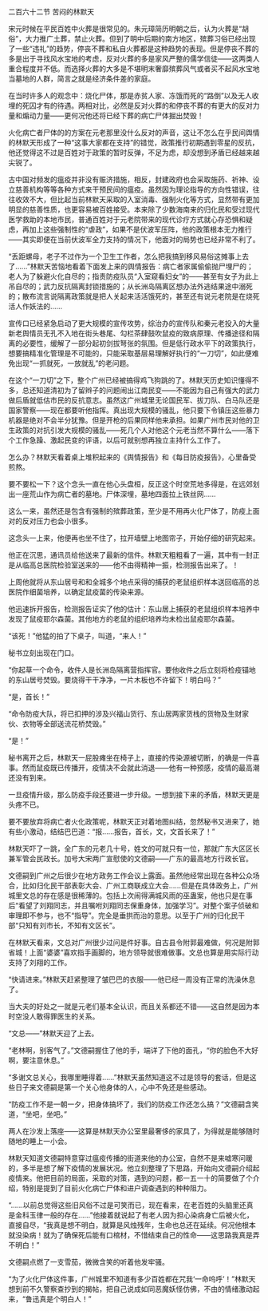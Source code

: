 

二百六十二节 苦闷的林默天

宋元时候在平民百姓中火葬是很常见的。朱元璋简历明朝之后，认为火葬是“胡俗”，大力推广土葬，禁止火葬。但到了明中后期的南方地区，殡葬习俗已经出现了一些“违礼”的趋势，停丧不葬和私自火葬都是这种趋势的表现。但是停丧不葬的多是出于寻找风水宝地的考虑，反对火葬的多是家风严整的儒学信徒——这两类人重合程度并不低。而选择火葬的大多是不堪明末奢靡殡葬风气或者买不起风水宝地当墓地的人群，简言之就是经济条件差的家庭。

在当时许多人的观念中：烧化尸体，那是赤贫人家、冻饿而死的“路倒”以及无人收埋的死囚才有的待遇。两相对比，必然是反对火葬的和停丧不葬的有更大的反对力量和煽动力量――更何况他还将已经下葬的病亡尸体掘出焚毁！

火化病亡者尸体的的方案在元老那里没什么反对的声音，这让不怎么在乎民间舆情的林默天形成了一种“这事大家都在支持”的错觉，政策推行初期遇到零星的反抗，他还觉得这不过是百姓对于政策的暂时反弹，不足为虑，却没想到矛盾已经越来越尖锐了。

古中国对频发的瘟疫并非没有赈济措施，相反，封建政府也会采取施药、祈神、设立慈善机构等等各种方式来干预民间的瘟疫。虽然因为理论指导的方向性错误，往往收效不大，但比起当前林默天采取的入室消毒、强制火化等方式，显然带有更加明显的慈善性质，也更容易被百姓接受。本来除了少数海南来的归化民和受过现代医学救助的本地市民，普通百姓对于元老院带来的现代诊疗方式就心存恐惧和疑虑，再加上这些强制性的“虐政”，如果不是伏波军压阵，他的政策根本无力推行——其实即便在当前伏波军全力支持的情况下，他面对的局势也已经非常不利了。

“丢距螺母，老子不过作为一个卫生工作者，怎么把我搞到移风易俗这摊事上去了……”林默天苦恼地看着下面发上来的舆情报告：病亡者家属偷偷抛尸埋尸的；老人为了躲避火化自尽的；指责防疫队员“入室窥看妇女”的――甚至有女子为此上吊自尽的；武力反抗隔离封锁措施的；从长洲岛隔离区想办法外逃结果途中溺死的；散布流言说隔离政策就是把人关起来活活饿死的，甚至还有说元老院是在烧死活人作妖法的……

宣传口已经紧急启动了更大规模的宣传攻势，综治办的宣传队和秦元老投入的大量新老舆情员无孔不入地在街头巷尾、勾栏茶肆鼓吹鼠疫的致病原理、传播途径和隔离的必要性，缓解了一部分起初剑拔弩张的氛围。但是低行政水平下的政策执行，想要搞精准化管理是不可能的，只能采取基层易理解好执行的“一刀切”，如此便难免出现“一抓就死，一放就乱”的老问题。

在这个“一刀切”之下，整个广州已经被搞得鸡飞狗跳的了。林默天历史知识懂得不多，总还知道清初为了留辫子的问题闹出江南民变――不能因为自己有强大的武力做后盾就低估市民的反抗意志。虽然这广州城里无论国民军、拔刀队、白马队还是国家警察――现在都要听他指挥。真出现大规模的骚乱，他只要下令镇压这些暴力机器是绝对不会半分犹豫。但是开枪的后果同样他来承担。如果广州市民对他的卫生政策的对抗引发大规模的骚乱――死几个人对他这个元老当然不算什么――落下个工作急躁、激起民变的评语，以后可就别想再独立主持什么工作了。

怎么办？林默天看着桌上堆积起来的《舆情报告》和《每日防疫报告》，心里备受煎熬。

要不要松一下？这个念头一直在他心头盘桓，反正这个时空荒地多得是，在远郊划出一座荒山作为病亡者的墓地。尸体深埋，墓地四面拉上铁丝网……

这么一来，虽然还是包含有强制的殡葬政策，至少是不用再火化尸体了，防疫上面对的反对压力也会小很多。

这念头一上来，他便再也坐不住了，拉开墙壁上地图帘子，开始仔细的研究起来。

他正在沉思，通讯员给他送来了最新的信件。林默天粗粗看了一遍，其中有一封正是从临高总医院检验室送来的――他不由得精神一振，检测报告出来了。！

上周他就将从东山居号和和全城多个地点采得的捕获的老鼠组织样本送回临高的总医院作细菌培养，以确定鼠疫菌的传染来源。

他迅速拆开报告，检测报告证实了他的估计：东山居上捕获的老鼠组织样本培养中发现了鼠疫耶尔森菌。其他地方的老鼠的组织培养均未检出鼠疫耶尔森菌。

“该死！”他猛的拍了下桌子，叫道，“来人！”

秘书立刻出现在门口。

“你起草一个命令，收件人是长洲岛隔离营指挥官。要他收件之后立刻将检疫锚地的东山居号焚毁。要烧得干干净净，一片木板也不许留下！明白吗？”

“是，首长！”

“命令防疫大队，将已扣押的涉及兴福山货行、东山居两家货栈的货物及生财家伙、衣物等全部送流花桥焚毁。”

“是！”

秘书离开之后，林默天一屁股瘫坐在椅子上，直接的传染源被切断，的确是一件喜事。然而鼠疫既已传播开，疫情决不会就此消退――他有一种预感，疫情的最高潮还没有到来。

一旦疫情升级，那么防疫手段还要进一步升级。一想到接下来的矛盾，林默天更是头疼不已。

要不要放弃将病亡者火化政策呢，林默天正对着地图纠结，忽然秘书又进来了，她有些小激动，结结巴巴道：“报……报告，首长，文，文首长来了！”

林默天吓了一跳，全广东的元老几十号，姓文的可就只有一位，那就广东大区区长兼军管会民政长。加号大宋两广宣慰使的文德嗣――广东的最高地方行政长官。

文德嗣到广州之后很少在地方政务工作会议上露面。虽然他经常出现在各种公众场合，比如归化民干部表彰大会、广州工商联成立大会……但是在具体政务上，广州城里文总的存在感是很稀薄的。包括上次闹得满城风雨的巫蛊案，他也只是在事后“看望了刘翔同志，并且嘱咐刘翔同志保重身体，加强学习”。对整个案子侦破和审理即不参与，也不“指导”。完全是垂拱而治的意思。以至于广州的归化民干部“只知有刘市长，不知有文区长”。

在林默天看来，文总对广州很少过问是件好事。自古县令附郭最难做，何况是附郭省城！上面“婆婆”喜欢指手画脚的，地方领导就很难做事。文总也算是用实际行动支持了刘翔的工作。

“快请进来。”林默天赶紧整理了皱巴巴的衣服――他已经一周没有正常的洗澡休息了。

当大夫的好处之一就是元老们基本全认识，而且关系都还不错――这自然是因为本时空没人敢得罪医生的关系。

“文总――”林默天迎了上去。

“老林啊，别客气了。”文德嗣握住了他的手，端详了下他的面孔，“你的脸色不大好啊，要注意休息。”

“多谢文总关心，我哪里睡得着……”林默天虽然知道这不过是领导的套话，但是这些日子来文德嗣是第一个关心他身体的人，心中不免还是些感动。

“防疫工作不是一朝一夕，把身体搞坏了，我们的防疫工作还怎么搞？”文德嗣含笑道，“坐吧，坐吧。”

两人在沙发上落座――这算是林默天办公室里最奢侈的家具了，为得就是能够随时随地的睡上一小会。

林默天知道文德嗣特意穿过瘟疫传播的街道来他的办公室，自然不是来嘘寒问暖的，多半是想了解下疫情的发展状况。他立刻整理了下思路，开始向文德嗣介绍起疫情来。他把目前的局面，采取的对策，遇到的问题，都一五一十的简要做了个介绍，特别是提到了目前火化病亡尸体和进户调查遇到的种种阻力。

“……以前总觉得这些旧风俗不过是可笑而已，现在看来，在老百姓的头脑里还真是金科玉律一般的存在……”他接着就说起了有老人因为担心染病身亡后被火化，直接自尽，“我真是想不明白，就算是风烛残年，生命也总还在延续。何况他根本就没染病！就为了确保死后能有口棺材，不惜结束自己的性命――这思路我真是弄不明白！”

文德嗣点燃了一支雪茄，微微含笑的听着他发牢骚。

“为了火化尸体这件事，广州城里不知道有多少百姓都在咒我‘一命呜呼’！”林默天想到前不久警察查抄到的揭帖，把自己说成如同恶魔妖怪仿佛，不由的情绪激动起来，“鲁迅真是个明白人！”

